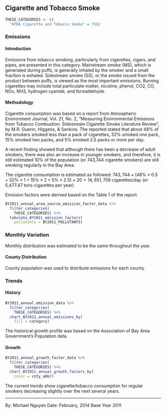 ## Cigarette and Tobacco Smoke

```r
THESE_CATEGORIES <- c(
  "#766 Cigarette and Tobacco Smoke" = 766)
```

### Emissions

#### Introduction {-}

Emissions from tobacco smoking, particularly from cigarettes, cigars, and pipes, are presented in this category. Mainstream smoke (MS), which is generated during puffs, is generally inhaled by the smoker and a small fraction is exhaled. Sidestream smoke (SS), or the smoke issued from the product between puffs, is viewed as the most important emissions. Burning cigarettes may include total particulate matter, nicotine, phenol, CO2, CO, NOx, NH3, hydrogen cyanide, and formaldehyde.

#### Methodology {-}

Cigarette consumption was based on a report from Atmospheric Environment Journal, Vol. 21, No. 2, "Measuring Environmental Emissions from Tobacco Combustion: Sidestream Cigarette Smoke Literature Review", by M.R. Guerin, Higgens, & Senkins. The reported stated that about 48% of the smokers smoked less than a pack of cigarettes, 32% smoked one pack, 15% smoked two packs, and 5% smoked 2.5 packs or more per day.

A recent finding showed that although there has been a decrease of adult smokers, there was also an increase in younger smokers, and therefore, it is still estimated 10% of the population (or 743,744 cigarette smokers) are still smoking regularly in the Bay Area.

The cigarette consumption is estimated as followed: $743,744 \times (48\% \times 0.5 + 32\% \times 1 + 15\% \times 2 + 5\% \times 2.5) \times 20 = 14,651,759$ cigarettes/day (or 5,477.47 tons cigarettes per year)

Emission factors were derived based on the Table 1 of the report.

```r
BY2011_annual_area_source_emission_factor_data %>%
  filter_categories(
    THESE_CATEGORIES) %>%
  tabulate_BY2011_emission_factors(
    pollutants = BY2011_POLLUTANTS)
```

### Monthly Variation {-}

Monthly distribution was estimated to be the same throughout the year.

#### County Distribution {-}

County population was used to distribute emissions for each county.

### Trends

#### History {-}

```r
BY2011_annual_emission_data %>%
  filter_categories(
    THESE_CATEGORIES) %>%
  chart_BY2011_annual_emissions_by(
    fill = category) 
```


The historical growth profile was based on the Association of Bay Area Government’s Population data.

#### Growth {-}

```r
BY2011_annual_growth_factor_data %>%
  filter_categories(
    THESE_CATEGORIES) %>%
  chart_BY2011_annual_growth_factors_by(
    color = cnty_abbr) 
```

The current trends show cigarette/tobacco consumption for regular smokers decreasing slightly over the next several years.

***

By: Michael Nguyen 
Date: February, 2014 
Base Year 2011
